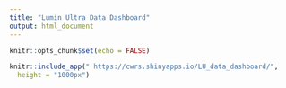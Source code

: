 ---
title: "Lumin Ultra Data Dashboard"
output: html_document
---



```{r setup, include=FALSE}
knitr::opts_chunk$set(echo = FALSE)
```




```{r, echo= FALSE, layout="l-screen", fig.cap = "Link to Live Site:  https://cwrs.shinyapps.io/LU_data_dashboard/" }
knitr::include_app(" https://cwrs.shinyapps.io/LU_data_dashboard/",
  height = "1000px")
```
